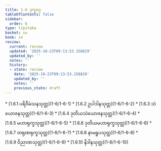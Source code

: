 ```yaml
---
title: 1.6 ဒုက္ခဝဂ္ဂ
tableOfContents: false
sidebar:
  order: 6
type: tipitaka
basket: su
book: sn
review:
  current: review
  updated: '2025-10-23T09:13:53.158829'
  updated_by: ''
  notes: ''
  history:
  - state: review
    date: '2025-10-23T09:13:53.158829'
    updated_by: ''
    notes: ''
    previous_state: draft
---
```



<ReviewStatus review={frontmatter.review} showDetails={true} />

<HypothesisAnnotation frontmatter={frontmatter} />

<DynamicBreadcrumb />



<TableOfContents book="sn" section="1.6">
* [1.6.1 ပရိဝီမံသနသုတ္တ](1-6/1-6-1)
* [1.6.2 ဥပါဒါနသုတ္တ](1-6/1-6-2)
* [1.6.3 သံယောဇနသုတ္တ](1-6/1-6-3)
* [1.6.4 ဒုတိယသံယောဇနသုတ္တ](1-6/1-6-4)
* [1.6.5 မဟာရုက္ခသုတ္တ](1-6/1-6-5)
* [1.6.6 ဒုတိယမဟာရုက္ခသုတ္တ](1-6/1-6-6)
* [1.6.7 တရုဏရုက္ခသုတ္တ](1-6/1-6-7)
* [1.6.8 နာမရူပသုတ္တ](1-6/1-6-8)
* [1.6.9 ဝိညာဏသုတ္တ](1-6/1-6-9)
* [1.6.10 နိဒါနသုတ္တ](1-6/1-6-10)
</TableOfContents>